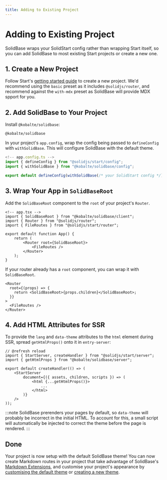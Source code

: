 ```yaml
---
title: Adding to Existing Project
---
```


# Adding to Existing Project

SolidBase wraps your SolidStart config rather than wrapping Start itself,
so you can add SolidBase to most existing Start projects or create a new one.


## 1. Create a New Project

Follow Start's [getting started guide](https://docs.solidjs.com/solid-start/getting-started)
to create a new project.
We'd recommend using the `basic` preset as it includes `@solidjs/router`,
and recommend against the `with-mdx` preset as SolidBase will provide MDX spport for you.

## 2. Add SolidBase to Your Project

Install `@kobalte/solidbase`:

```package-install
@kobalte/solidbase
```

In your project's `app.config`, wrap the config being passed to `defineConfig` with `withSolidBase`.
This will configure SolidBase with the default theme.

```ts
<!-- app.config.ts -->
import { defineConfig } from "@solidjs/start/config";
import { withSolidBase } from "@kobalte/solidbase/config";

export default defineConfig(withSolidBase(/* your SolidStart config */));
```

## 3. Wrap Your App in `SolidBaseRoot`

Add the `SolidBaseRoot` component to the `root` of your project's `Router`.

```tsx
<!-- app.tsx -->
import { SolidBaseRoot } from "@kobalte/solidbase/client";
import { Router } from "@solidjs/router";
import { FileRoutes } from "@solidjs/start/router";

export default function App() {
	return (
		<Router root={SolidBaseRoot}>
			<FileRoutes />
		</Router>
	);
}
```

If your router already has a `root` component, you can wrap it with `SolidBaseRoot`.

```tsx
<Router
  root={(props) => {
    return <SolidBaseRoot>{props.children}</SolidBaseRoot>;
  }}
>
  <FileRoutes />
</Router>
```

## 4. Add HTML Attributes for SSR

To provide the `lang` and `data-theme` attributes to the `html` element during SSR,
spread `getHtmlProps()` onto it in `entry-server`:

```tsx title=entry-server.tsx
// @refresh reload
import { StartServer, createHandler } from "@solidjs/start/server";
import { getHtmlProps } from "@kobalte/solidbase/server";

export default createHandler(() => (
	<StartServer
		document={({ assets, children, scripts }) => (
			<html {...getHtmlProps()}>
				...
			</html>
		)}
	/>
));
```

:::note
SolidBase prerenders your pages by default,
so `data-theme` will probably be incorrect in the initial HTML.
To account for this,
a small script will automatically be injected to correct the theme before the page is rendered.
:::

## Done

Your project is now setup with the default SolidBase theme!
You can now create Markdown routes in your project that take advantage of SolidBase's [Markdown Extensions](../markdown),
and customise your project's appearance by [customising the default theme](../extending-themes#extending-the-default-theme) or [creating a new theme](../custom-themes).
